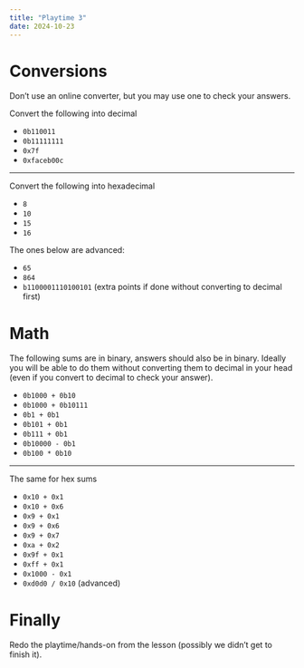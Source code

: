 ```yaml
---
title: "Playtime 3"
date: 2024-10-23
---
```

# Conversions

Don't use an online converter, but you may use one to check your answers.

Convert the following into decimal

- `0b110011`
- `0b11111111`
- `0x7f`
- `0xfaceb00c`

---

Convert the following into hexadecimal

- `8`
- `10`
- `15`
- `16`

The ones below are advanced:

- `65`
- `864`
- `b1100001110100101` (extra points if done without converting to decimal first)


# Math

The following sums are in binary, answers should also be in binary.
Ideally you will be able to do them without converting them to decimal in your head (even if you convert to decimal to check your answer).

- `0b1000 + 0b10`
- `0b1000 + 0b10111`
- `0b1 + 0b1`
- `0b101 + 0b1`
- `0b111 + 0b1`
- `0b10000 - 0b1`
- `0b100 * 0b10`

---

The same for hex sums

- `0x10 + 0x1`
- `0x10 + 0x6`
- `0x9 + 0x1`
- `0x9 + 0x6`
- `0x9 + 0x7`
- `0xa + 0x2`
- `0x9f + 0x1`
- `0xff + 0x1`
- `0x1000 - 0x1`
- `0xd0d0 / 0x10` (advanced)

# Finally

Redo the playtime/hands-on from the lesson (possibly we didn't get to finish it).

